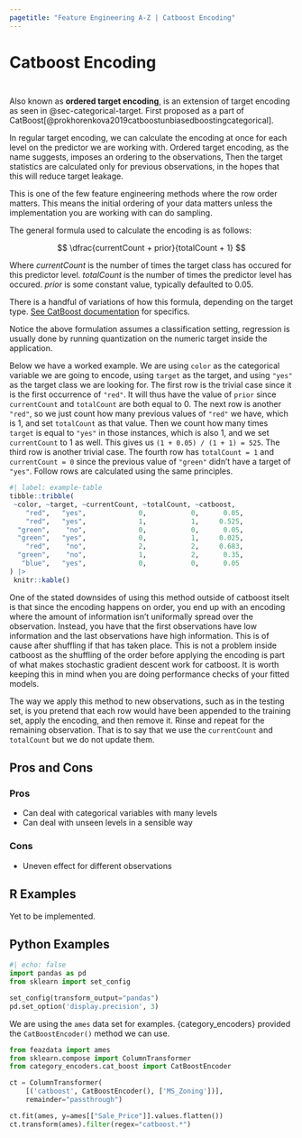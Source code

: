 ```yaml
---
pagetitle: "Feature Engineering A-Z | Catboost Encoding"
---
```


# Catboost Encoding {#sec-categorical-catboost}

::: {style="visibility: hidden; height: 0px;"}
## Catboost Encoding
:::

Also known as **ordered target encoding**, is an extension of target encoding as seen in @sec-categorical-target. First proposed as a part of CatBoost[@prokhorenkova2019catboostunbiasedboostingcategorical].

In regular target encoding, we can calculate the encoding at once for each level on the predictor we are working with. Ordered target encoding, as the name suggests, imposes an ordering to the observations, Then the target statistics are calculated only for previous observations, in the hopes that this will reduce target leakage. 

:::: {.callout-warning}
This is one of the few feature engineering methods where the row order matters. This means the initial ordering of your data matters unless the implementation you are working with can do sampling.
:::

The general formula used to calculate the encoding is as follows:

$$
\dfrac{currentCount + prior}{totalCount + 1}
$$

Where $currentCount$ is the number of times the target class has occured for this predictor level. $totalCount$ is the number of times the predictor level has occured. $prior$ is some constant value, typically defaulted to $0.05$.

:::: {.callout-note}
There is a handful of variations of how this formula, depending on the target type. [See CatBoost documentation](https://catboost.ai/en/docs/concepts/algorithm-main-stages_cat-to-numberic) for specifics.
:::

Notice the above formulation assumes a classification setting, regression is usually done by running quantization on the numeric target inside the application.

Below we have a worked example. We are using `color` as the categorical variable we are going to encode, using `target` as the target, and using `"yes"` as the target class we are looking for. The first row is the trivial case since it is the first occurrence of `"red"`. It will thus have the value of `prior` since `currentCount` and `totalCount` are both equal to 0. The next row is another `"red"`, so we just count how many previous values of `"red"` we have, which is 1, and set `totalCount` as that value. Then we count how many times `target` is equal to `"yes"` in those instances, which is also 1, and we set `currentCount` to 1 as well. This gives us `(1 + 0.05) / (1 + 1) = 525`. The third row is another trivial case. The fourth row has `totalCount = 1` and `currentCount = 0` since the previous value of `"green"` didn't have a target of `"yes"`. Follow rows are calculated using the same principles.

```r
#| label: example-table
tibble::tribble(
 ~color, ~target, ~currentCount, ~totalCount, ~catboost,
    "red",   "yes",             0,           0,      0.05,
    "red",   "yes",             1,           1,     0.525,
  "green",    "no",             0,           0,      0.05,
  "green",   "yes",             0,           1,     0.025,
    "red",    "no",             2,           2,     0.683,
  "green",    "no",             1,           2,      0.35,
   "blue",   "yes",             0,           0,      0.05
) |>
 knitr::kable()
```

One of the stated downsides of using this method outside of catboost itselt is that since the encoding happens on order, you end up with an encoding where the amount of information isn't uniformally spread over the observation. Instead, you have that the first observations have low information and the last observations have high information. This is of cause after shuffling if that has taken place. This is not a problem inside catboost as the shuffling of the order before applying the encoding is part of what makes stochastic gradient descent work for catboost. It is worth keeping this in mind when you are doing performance checks of your fitted models.

The way we apply this method to new observations, such as in the testing set, is you pretend that each row would have been appended to the training set, apply the encoding, and then remove it. Rinse and repeat for the remaining observation. That is to say that we use the `currentCount` and `totalCount` but we do not update them.

## Pros and Cons

### Pros

- Can deal with categorical variables with many levels
- Can deal with unseen levels in a sensible way

### Cons

- Uneven effect for different observations

## R Examples

Yet to be implemented.

## Python Examples

```python
#| echo: false
import pandas as pd
from sklearn import set_config

set_config(transform_output="pandas")
pd.set_option('display.precision', 3)
```

We are using the `ames` data set for examples.
{category_encoders} provided the `CatBoostEncoder()` method we can use.

```python
from feazdata import ames
from sklearn.compose import ColumnTransformer
from category_encoders.cat_boost import CatBoostEncoder

ct = ColumnTransformer(
    [('catboost', CatBoostEncoder(), ['MS_Zoning'])], 
    remainder="passthrough")

ct.fit(ames, y=ames[["Sale_Price"]].values.flatten())
ct.transform(ames).filter(regex="catboost.*")
```
